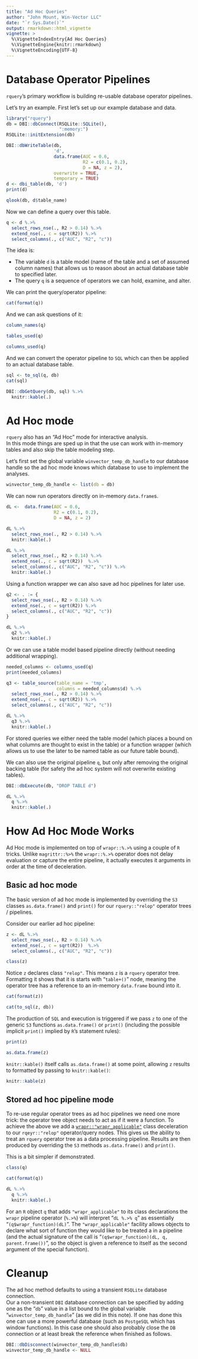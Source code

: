 ```yaml
---
title: "Ad Hoc Queries"
author: "John Mount, Win-Vector LLC"
date: "`r Sys.Date()`"
output: rmarkdown::html_vignette
vignette: >
  %\VignetteIndexEntry{Ad Hoc Queries}
  %\VignetteEngine{knitr::rmarkdown}
  %\VignetteEncoding{UTF-8}
---
```


# Database Operator Pipelines

`rquery`'s primary workflow is building re-usable database operator pipelines.

Let's try an example. First let's set up our example database and data.

```r
library("rquery")
db = DBI::dbConnect(RSQLite::SQLite(), 
                    ":memory:")
RSQLite::initExtension(db)

DBI::dbWriteTable(db,
                  'd',
                  data.frame(AUC = 0.6, 
                             R2 = c(0.1, 0.2), 
                             D = NA, z = 2),
                  overwrite = TRUE,
                  temporary = TRUE)
d <- dbi_table(db, 'd')
print(d)

qlook(db, d$table_name)
```

Now we can define a query over this table.

```r
q <- d %.>%
  select_rows_nse(., R2 > 0.14) %.>%
  extend_nse(., c = sqrt(R2)) %.>%
  select_columns(., c("AUC", "R2", "c"))
```

The idea is:

  * The variable `d` is a table model (name of the table and a set of assumed column names) that allows us to reason about an actual database table to specified later.
  * The query `q` is a sequence of operators we can hold, examine, and alter.

We can print the query/operator pipeline:

```r
cat(format(q))
```

And we can ask questions of it:

```r
column_names(q)

tables_used(q)

columns_used(q)
```

And we can convert the operator pipeline to `SQL` which can then be applied
to an actual database table.

```r
sql <- to_sql(q, db)
cat(sql)
```

```r
DBI::dbGetQuery(db, sql) %.>%
  knitr::kable(.)
```

# Ad Hoc mode

`rquery` also has an "Ad Hoc" mode for interactive analysis.  
In this mode things are sped up in that the use can work with in-memory tables
and also skip the table modeling step.

Let's first set the global variable `winvector_temp_db_handle` to our 
database handle so the ad hoc mode knows which database to use to implement
the analyses.

```r
winvector_temp_db_handle <- list(db = db)
```


We can now run operators directly on in-memory `data.frame`s.

```r
dL <-  data.frame(AUC = 0.6, 
                  R2 = c(0.1, 0.2), 
                  D = NA, z = 2)

dL %.>%
  select_rows_nse(., R2 > 0.14) %.>%
  knitr::kable(.)

dL %.>%
  select_rows_nse(., R2 > 0.14) %.>%
  extend_nse(., c = sqrt(R2))  %.>%
  select_columns(., c("AUC", "R2", "c")) %.>%
  knitr::kable(.)
```

Using a function wrapper we can also save ad hoc pipelines for later use.

```r
q2 <- . := {
  select_rows_nse(., R2 > 0.14) %.>%
  extend_nse(., c = sqrt(R2)) %.>%
  select_columns(., c("AUC", "R2", "c"))
}

dL %.>% 
  q2 %.>%
  knitr::kable(.)
```

Or we can use a table model based pipeline directly (without needing additional wrapping).

```r
needed_columns <- columns_used(q)
print(needed_columns)

q3 <- table_source(table_name = 'tmp', 
                   columns = needed_columns$d) %.>%
  select_rows_nse(., R2 > 0.14) %.>%
  extend_nse(., c = sqrt(R2)) %.>%
  select_columns(., c("AUC", "R2", "c"))

dL %.>% 
  q3 %.>%
  knitr::kable(.)
```

For stored queries we either need the table model (which places a bound on what columns are 
thought to exist in the table) or a function wrapper (which allows us to use the later
to be named table as our future table bound).

We can also use the original pipeline `q`, but only after removing the original backing table
(for safety the ad hoc system will not overwrite existing tables).

```r
DBI::dbExecute(db, "DROP TABLE d")

dL %.>% 
  q %.>%
  knitr::kable(.)
```

# How Ad Hoc Mode Works

Ad Hoc mode is implemented on top of `wrapr::%.>%` using a couple of `R` tricks.
Unlike `magrittr::%>%` the `wrapr::%.>%` operator does not delay evaluation or capture
the entire pipeline, it actually executes it arguments in order at the time of deceleration.

## Basic ad hoc mode

The basic version of ad hoc mode is implemented by overriding the `S3` classes 
`as.data.frame()` and `print()` for our `rquery::"relop"` operator trees / pipelines.


Consider our earlier ad hoc pipeline:

```r
z <- dL %.>%
  select_rows_nse(., R2 > 0.14) %.>%
  extend_nse(., c = sqrt(R2))  %.>%
  select_columns(., c("AUC", "R2", "c"))

class(z)
```

Notice `z` declares class `"relop"`.  This means `z` is a `rquery` operator tree.
Formatting it shows that it is starts with "`table+()`" node, meaning the operator tree has a reference
to an in-memory `data.frame` bound into it.


```r

cat(format(z))

cat(to_sql(z, db))
```


The production of `SQL` and execution is triggered if we pass `z` to one of the generic `S3`
functions `as.data.frame()` or `print()` (including the possible implicit `print()` implied by 
`R`'s statement rules):

```r
print(z)

as.data.frame(z)
```

`knitr::kable()` itself calls `as.data.frame()` at some point, allowing `z` results
to formatted by passing to `knitr::kable()`:

```r
knitr::kable(z)
```

## Stored ad hoc pipeline mode

To re-use regular operator trees as ad hoc pipelines we need one more trick: the operator tree
object needs to act as if it were a function. To achieve the above we add a [`wrapr::"wrapr_applicable"`](https://winvector.github.io/wrapr/articles/wrapr_applicable.html) class deceleration to our `rqeyr::"relop"` operator/query nodes.  This gives us the ability to treat an `rquery` operator tree as a data processing pipeline.  Results are then produced by overriding the `S3` methods `as.data.frame()` and `print()`.

This is a bit simpler if demonstrated.  

```r
class(q)
```

```r
cat(format(q))
```

```r
dL %.>% 
  q %.>%
  knitr::kable(.)
```

For an `R` object `q` that adds `"wrapr_applicable"` to its class declarations the `wrapr` pipeline operator (`%.>%`)
will interpret "`dL %.>% q`" as essentially "`(q$wrapr_function)(dL)`".  The `"wrapr_applicable"` facility allows objects to declare what sort of function they would like to be treated a in a pipeline (and the actual signature of the call is "`(q$wrapr_function)(dL, q, parent.frame())`", so the object is given a reference to itself as the second argument of the special function).


# Cleanup

The ad hoc method defaults to using a transient `RSQLite` database connection.  
Our a non-transient `DBI` database connection can be specified by adding one as the "`db`" value
in a list bound to the global variable "`winvector_temp_db_handle`" (as we did in this note).
If one has done this one can use a more powerful database (such as `PostgeSQL` which has window 
functions).  In this case one should also probably close the `DB` connection or at least break
the reference when finished as follows.


```r
DBI::dbDisconnect(winvector_temp_db_handle$db)
winvector_temp_db_handle <- NULL
```
